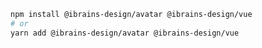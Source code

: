 ```bash
npm install @ibrains-design/avatar @ibrains-design/vue
# or
yarn add @ibrains-design/avatar @ibrains-design/vue
```
